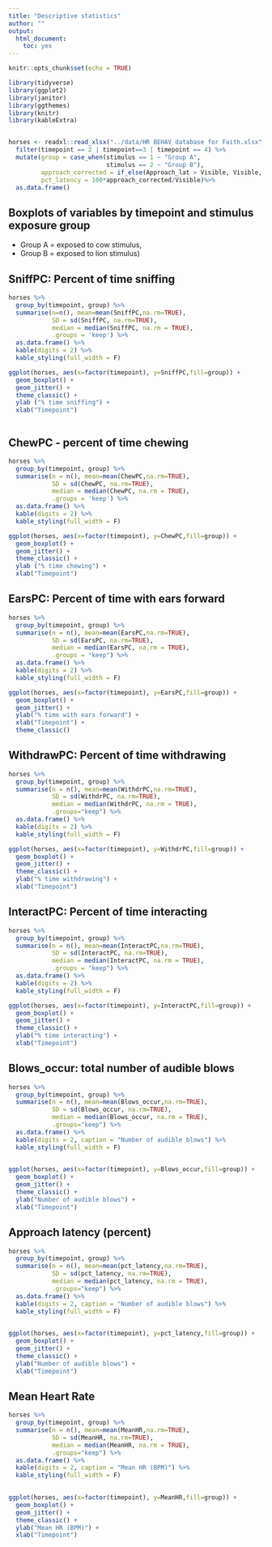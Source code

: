 ```yaml
---
title: "Descriptive statistics"
author: ""
output: 
  html_document: 
    toc: yes
---
```


```r
knitr::opts_chunk$set(echo = TRUE)

library(tidyverse)
library(ggplot2)
library(janitor)
library(ggthemes)
library(knitr)
library(kableExtra)


horses <- readxl::read_xlsx("../data/HR BEHAV database for Faith.xlsx", sheet="data") %>%
  filter(timepoint == 2 | timepoint==3 | timepoint == 4) %>%
  mutate(group = case_when(stimulus == 1 ~ "Group A",
                           stimulus == 2 ~ "Group B"),
         approach_corrected = if_else(Approach_lat > Visible, Visible, Approach_lat),
         pct_latency = 100*approach_corrected/Visible)%>%
  as.data.frame()


```

## Boxplots of variables by timepoint and stimulus exposure group 
 - Group A = exposed to cow stimulus, 
 - Group B = exposed to lion stimulus)

## SniffPC: Percent of time sniffing


```r

horses %>%
  group_by(timepoint, group) %>%
  summarise(n=n(), mean=mean(SniffPC,na.rm=TRUE),
            SD = sd(SniffPC, na.rm=TRUE),
            median = median(SniffPC, na.rm = TRUE),
            .groups = 'keep') %>%
  as.data.frame() %>%
  kable(digits = 2) %>%
  kable_styling(full_width = F)


```

```r

ggplot(horses, aes(x=factor(timepoint), y=SniffPC,fill=group)) +
  geom_boxplot() +
  geom_jitter() +
  theme_classic() +
  ylab ("% time sniffing") +
  xlab("Timepoint")



```



## ChewPC - percent of time chewing


```r

horses %>%
  group_by(timepoint, group) %>%
  summarise(n = n(), mean=mean(ChewPC,na.rm=TRUE),
            SD = sd(ChewPC, na.rm=TRUE),
            median = median(ChewPC, na.rm = TRUE),
            .groups = 'keep') %>%
  as.data.frame() %>%
  kable(digits = 2) %>%
  kable_styling(full_width = F)


```


```r


ggplot(horses, aes(x=factor(timepoint), y=ChewPC,fill=group)) +
  geom_boxplot() +
  geom_jitter() +
  theme_classic() +
  ylab ("% time chewing") +
  xlab("Timepoint") 


```



## EarsPC: Percent of time with ears forward


```r

horses %>%
  group_by(timepoint, group) %>%
  summarise(n = n(), mean=mean(EarsPC,na.rm=TRUE),
            SD = sd(EarsPC, na.rm=TRUE),
            median = median(EarsPC, na.rm = TRUE),
            .groups = "keep") %>%
  as.data.frame() %>%
  kable(digits = 2) %>%
  kable_styling(full_width = F)


```

```r

ggplot(horses, aes(x=factor(timepoint), y=EarsPC,fill=group)) +
  geom_boxplot() +
  geom_jitter() +
  ylab("% time with ears forward") +
  xlab("Timepoint") +
  theme_classic()

```


## WithdrawPC: Percent of time withdrawing


```r

horses %>%
  group_by(timepoint, group) %>%
  summarise(n = n(), mean=mean(WithdrPC,na.rm=TRUE),
            SD = sd(WithdrPC, na.rm=TRUE),
            median = median(WithdrPC, na.rm = TRUE),
            .groups="keep") %>%
  as.data.frame() %>%
  kable(digits = 2) %>%
  kable_styling(full_width = F)


```


```r

ggplot(horses, aes(x=factor(timepoint), y=WithdrPC,fill=group)) +
  geom_boxplot() +
  geom_jitter() +
  theme_classic() +
  ylab("% time withdrawing") +
  xlab("Timepoint")

```


## InteractPC: Percent of time interacting




```r

horses %>%
  group_by(timepoint, group) %>%
  summarise(n = n(), mean=mean(InteractPC,na.rm=TRUE),
            SD = sd(InteractPC, na.rm=TRUE),
            median = median(InteractPC, na.rm = TRUE),
            .groups = "keep") %>%
  as.data.frame() %>%
  kable(digits = 2) %>%
  kable_styling(full_width = F)


```


```r

ggplot(horses, aes(x=factor(timepoint), y=InteractPC,fill=group)) +
  geom_boxplot() +
  geom_jitter() +
  theme_classic() +
  ylab("% time interacting") +
  xlab("Timepoint")

```


## Blows_occur: total number of audible blows

```r

horses %>%
  group_by(timepoint, group) %>%
  summarise(n = n(), mean=mean(Blows_occur,na.rm=TRUE),
            SD = sd(Blows_occur, na.rm=TRUE),
            median = median(Blows_occur, na.rm = TRUE),
            .groups="keep") %>%
  as.data.frame() %>%
  kable(digits = 2, caption = "Number of audible blows") %>%
  kable_styling(full_width = F)
 

```




```r

ggplot(horses, aes(x=factor(timepoint), y=Blows_occur,fill=group)) +
  geom_boxplot() +
  geom_jitter() +
  theme_classic() +
  ylab("Number of audible blows") +
  xlab("Timepoint")

```


## Approach latency (percent) 

```r

horses %>%
  group_by(timepoint, group) %>%
  summarise(n = n(), mean=mean(pct_latency,na.rm=TRUE),
            SD = sd(pct_latency, na.rm=TRUE),
            median = median(pct_latency, na.rm = TRUE),
            .groups="keep") %>%
  as.data.frame() %>%
  kable(digits = 2, caption = "Number of audible blows") %>%
  kable_styling(full_width = F)
 

```




```r

ggplot(horses, aes(x=factor(timepoint), y=pct_latency,fill=group)) +
  geom_boxplot() +
  geom_jitter() +
  theme_classic() +
  ylab("Number of audible blows") +
  xlab("Timepoint")

```

## Mean Heart Rate

```r

horses %>%
  group_by(timepoint, group) %>%
  summarise(n = n(), mean=mean(MeanHR,na.rm=TRUE),
            SD = sd(MeanHR, na.rm=TRUE),
            median = median(MeanHR, na.rm = TRUE),
            .groups="keep") %>%
  as.data.frame() %>%
  kable(digits = 2, caption = "Mean HR (BPM)") %>%
  kable_styling(full_width = F)
 

```




```r

ggplot(horses, aes(x=factor(timepoint), y=MeanHR,fill=group)) +
  geom_boxplot() +
  geom_jitter() +
  theme_classic() +
  ylab("Mean HR (BPM)") +
  xlab("Timepoint")

```
